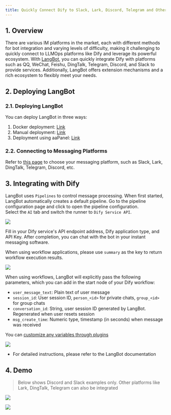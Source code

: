 ```yaml
---
title: Quickly Connect Dify to Slack, Lark, Discord, Telegram and Other Platforms
---
```


## 1. Overview

There are various IM platforms in the market, each with different methods for bot integration and varying levels of difficulty, making it challenging to quickly connect to LLMOps platforms like Dify and leverage its powerful ecosystem. With [LangBot](https://github.com/RockChinQ/LangBot), you can quickly integrate Dify with platforms such as QQ, WeChat, Feishu, DingTalk, Telegram, Discord, and Slack to provide services. Additionally, LangBot offers extension mechanisms and a rich ecosystem to flexibly meet your needs.

## 2. Deploying LangBot

### 2.1. Deploying LangBot

You can deploy LangBot in three ways:

1. Docker deployment: [Link](https://docs.langbot.app/en/deploy/langbot/docker.html)
2. Manual deployment: [Link](https://docs.langbot.app/en/deploy/langbot/manual.html)
3. Deployment using aaPanel: [Link](https://docs.langbot.app/en/deploy/langbot/one-click/bt.html)

### 2.2. Connecting to Messaging Platforms

Refer to [this page](https://docs.langbot.app/en/deploy/platforms/readme.html) to choose your messaging platform, such as Slack, Lark, DingTalk, Telegram, Discord, etc.

## 3. Integrating with Dify

LangBot uses `Pipelines` to control message processing. When first started, LangBot automatically creates a default pipeline. Go to the pipeline configuration page and click to open the pipeline configuration.  
Select the `AI` tab and switch the runner to `Dify Service API`.

![](https://assets-docs.dify.ai/2025/05/216b4607dd3dd7702a43fed190e016f4.png)

Fill in your Dify service's API endpoint address, Dify application type, and API Key. After completion, you can chat with the bot in your instant messaging software.

When using workflow applications, please use `summary` as the key to return workflow execution results.

![](https://assets-docs.dify.ai/2025/05/5ca053769ccf6b39cc916916c06b4368.png)

When using workflows, LangBot will explicitly pass the following parameters, which you can add in the start node of your Dify workflow:

- `user_message_text`: Plain text of user message
- `session_id`: User session ID, `person_<id>` for private chats, `group_<id>` for group chats
- `conversation_id`: String, user session ID generated by LangBot. Regenerated when user resets session
- `msg_create_time`: Numeric type, timestamp (in seconds) when message was received

You can [customize any variables through plugins](https://docs.langbot.app/en/plugin/dev/api-ref.html)

![](https://assets-docs.dify.ai/2025/05/28522dd204fee0553943ae1e0bba9bb6.png)

- For detailed instructions, please refer to the LangBot documentation

## 4. Demo

> Below shows Discord and Slack examples only. Other platforms like Lark, DingTalk, Telegram can also be integrated

![](https://assets-docs.dify.ai/2025/05/2014d463b6d44446422ac7e23483212a.png)

![](https://assets-docs.dify.ai/2025/05/3317a7a3f29798cc18bfb5037a7eec07.png)
